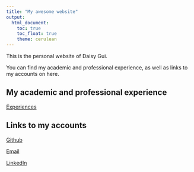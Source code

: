 ```yaml
---
title: "My awesome website"
output: 
  html_document:
    toc: true
    toc_float: true
    theme: cerulean
---
```


This is the personal website of Daisy Gui.

You can find my academic and professional experience, as well as links to my accounts on here. 

## My academic and professional experience

[Experiences](experiences.html)

## Links to my accounts

[Github](https://github.com/DaisyGui)

[Email](yg3099@cumc.columbia.edu)

[LinkedIn](https://www.linkedin.com/in/yundi-gui/)
